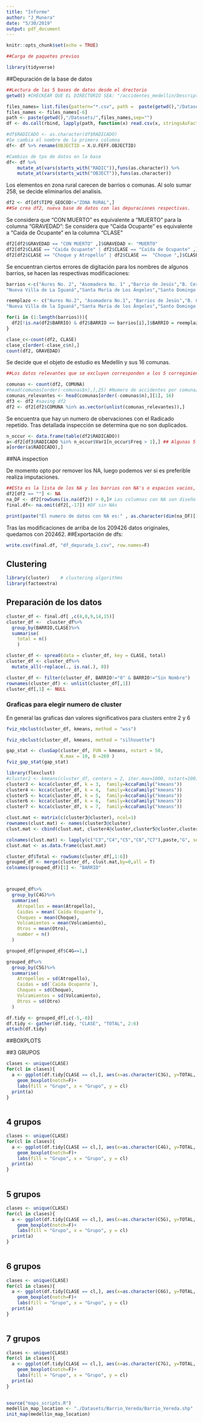 ```yaml
---
title: "Informe"
author: "J_Munera"
date: "5/30/2019"
output: pdf_document
---
```


```r
knitr::opts_chunk$set(echo = TRUE)
```

```r
##Carga de paquetes previos

library(tidyverse)
```

##Depuración de la base de datos
```r
##Lectura de las 5 bases de datos desde el drectorio
getwd() #CHECKEAR QUE EL DIRECTORIO SEA: "/accidentes_medellin/Descriptiva y depuracion"

files_names= list.files(pattern="*.csv", path =  paste(getwd(),"/Datasets",sep=""))
files_names <- files_names[-6]
path <- paste(getwd(),"/Datasets/",files_names,sep="")
df <- do.call(rbind, lapply(path, function(x) read.csv(x, stringsAsFactors = FALSE,encoding = 'UTF-8', ) )) ##se leen y se juntas las 5 bases de datos usando los nombres de los archivos.
```



```r
#df$RADICADO <- as.character(df$RADICADO)
#Se cambia el nombre de la primera columna
df<- df %>% rename(OBJECTID = X.U.FEFF.OBJECTID)

#Cambios de tpo de datos en la base
df<- df %>% 
    mutate_at(vars(starts_with("RADIC")),funs(as.character)) %>%
    mutate_at(vars(starts_with("OBJECT")),funs(as.character))
```


Los elementos en zona rural carecen de barrios o comunas. Al solo sumar 258, se decide eliminarlos del analisis.
```r
df2 <- df[df$TIPO_GEOCOD!="ZONA RURAL",]
##Se crea df2, nueva base de datos con las depuraciones respectivas.
```


Se considera que "CON MUERTO" es equivalente a "MUERTO" para la columna "GRAVEDAD":
Se considera que "Caida Ocupante" es equivalente a "Caida de Ocupante" en la columna "CLASE"
```r

df2[df2$GRAVEDAD == "CON MUERTO" ,]$GRAVEDAD <- "MUERTO"
df2[df2$CLASE == "Caida Ocupante" | df2$CLASE == "Caída de Ocupante" ,]$CLASE <- "Caída Ocupante"
df2[df2$CLASE == "Choque y Atropello" | df2$CLASE ==  "Choque ",]$CLASE = "Choque"
```
Se encuentran ciertos errores de digitación para los nombres de algunos barrios, se hacen las respectivas modificaciones:
```r
barrios <-c("Aures No. 2", "Asomadera No. 1" ,"Barrio de Jesús","B. Cerro  El Volador" ,"Berlin","Bomboná No. 1","Campo Valdés No.2","Manrique Central No.1","Manrique Central No.2","Moscú No.1","Moscú No.2",
"Nueva Villa de La Iguaná","Santa María de Los Ángeles","Santo Domingo Savio No.1","Versalles No.1","Versalles No.2","Villa Liliam")

reemplazo <- c("Aures No.2", "Asomadera No.1", "Barrios de Jesús","B. Cerro El Volador" ,"Berlín","Bomboná No.1","Campo Valdés No. 2","Manrique Central No. 1","Manrique Central No. 2","Moscú No. 1","Moscú No. 2",
"Nueva Villa de la Iguaná","Santa María de los Ángeles","Santo Domingo Savio No. 1","Versalles No. 1","Versalles No. 2","Villa Lilliam")

for(i in (1:length(barrios))){
  df2[!is.na(df2$BARRIO) & df2$BARRIO == barrios[i],]$BARRIO = reemplazo[i]
}
```


```r
clase_c<-count(df2, CLASE)
clase_c[order(-clase_c$n),]
count(df2, GRAVEDAD)
```
Se decide que el objeto de estudio es Medellín y sus 16 comunas.

```r
##Los datos relevantes que se excluyen corresponden a los 5 corregimientos, que definen la zona rural de medellín

comunas <- count(df2, COMUNA) 
#head(comunas[order(-comunas$n),],25) #Numero de accidentes por comuna/corregimiento
comunas_relevantes <- head(comunas[order(-comunas$n),][1], 16) 
df3 <- df2 #saving df2
df2 <- df2[df2$COMUNA %in% as.vector(unlist(comunas_relevantes)),]

```


Se encuentra que hay un numero de obervaciones con el Radicado repetido. Tras detallada inspección se determina que no son duplicados.
```r
n_occur <- data.frame(table(df2$RADICADO))
a<-df2[df3$RADICADO %in% n_occur$Var1[n_occur$Freq > 1],] ## Algunas 5 o 6 tienen los mismos datos. Pero la gran mayoria varian en varias columnas
a[order(a$RADICADO),]
```

##NA inspection

De momento opto por remover los NA, luego podemos ver si es preferible realiza imputaciones.
```r
##ESta es la lista de los NA y los barrios con NA's o espacios vacios, si desea eliminarlos o hacerles imputación más adelante
df2[df2 == ""] <- NA
na_DF <- df2[rowSums(is.na(df2)) > 0,]# Las columnas con NA son diseño (gran mayoria) y clase
final.df<- na.omit(df2[,-17]) #DF sin NAs

print(paste("El numero de datos con NA es:" , as.character(dim(na_DF)[1])))

```

Tras las modificaciones de arriba de los 209426 datos originales, quedamos con 202462.
##Exportación de dfs:
```r

write.csv(final.df, "df_depurada_1.csv", row.names=F)
```



## Clustering

```r
library(cluster)    # clustering algorithms
library(factoextra)
```

## Preparación de los datos
```r

cluster_df <- final.df[ ,c(4,8,9,14,15)]
cluster_df <-  cluster_df%>%
  group_by(BARRIO,CLASE)%>%
  summarise(
    total = n()
    )

cluster_df <- spread(data = cluster_df, key = CLASE, total)
cluster_df <- cluster_df%>%
  mutate_all(~replace(., is.na(.), 0))

cluster_df <- filter(cluster_df, BARRIO!="0" & BARRIO!="Sin Nombre")
rownames(cluster_df) <- unlist(cluster_df[,1])
cluster_df[,1] <- NULL


```


### Graficas para elegir numero de cluster
En general las graficas dan valores significativos para clusters entre 2 y 6
```r
fviz_nbclust(cluster_df, kmeans, method = "wss")
```


```r
fviz_nbclust(cluster_df, kmeans, method = "silhouette")
```

```r
gap_stat <- clusGap(cluster_df, FUN = kmeans, nstart = 50,
                    K.max = 10, B =269 )
fviz_gap_stat(gap_stat)
```

```r
library(flexclust)
#cluster2 <- kmeans(cluster_df, centers = 2, iter.max=1000, nstart=100)
cluster3 <- kcca(cluster_df, k = 3,  family=kccaFamily("kmeans"))
cluster4 <- kcca(cluster_df, k = 4,  family=kccaFamily("kmeans"))
cluster5 <- kcca(cluster_df, k = 5,  family=kccaFamily("kmeans"))
cluster6 <- kcca(cluster_df, k = 6,  family=kccaFamily("kmeans"))
cluster7 <- kcca(cluster_df, k = 7,  family=kccaFamily("kmeans"))

```

```r
clust.mat <- matrix(c(cluster3@cluster), ncol=1)
rownames(clust.mat) <- names(cluster3@cluster)
clust.mat <- cbind(clust.mat, cluster4@cluster,cluster5@cluster,cluster6@cluster, cluster7@cluster)

colnames(clust.mat) <- lapply(c("C3","C4","C5","C6","C7"),paste,"G", sep="")
clust.mat <- as.data.frame(clust.mat)
```


```r
cluster_df$Total <- rowSums(cluster_df[,1:6])
grouped_df <- merge(cluster_df, clust.mat,by=0,all = T)
colnames(grouped_df)[1] <- "BARRIO"



grouped_df%>%
  group_by(C4G)%>%
  summarise(
    Atropellos = mean(Atropello),
    Caidas = mean(`Caída Ocupante`),
    Choques = mean(Choque),
    Volcamientos = mean(Volcamiento),
    Otros = mean(Otro),
    number = n()
  )
```

```r
grouped_df[grouped_df$C4G==1,]
```


```r
grouped_df%>%
  group_by(C5G)%>%
  summarise(
    Atropellos = sd(Atropello),
    Caidas = sd(`Caída Ocupante`),
    Choques = sd(Choque),
    Volcamientos = sd(Volcamiento),
    Otros = sd(Otro)
  )
```


```r
df.tidy <- grouped_df[,c(-5,-8)]
df.tidy <- gather(df.tidy, "CLASE", "TOTAL", 2:6)
attach(df.tidy)
```


##BOXPLOTS



##3 GRUPOS
```r
clases <- unique(CLASE)
for(cl in clases){
  a <- ggplot(df.tidy[CLASE == cl,], aes(x=as.character(C3G), y=TOTAL, fill = as.character(C3G)))+
    geom_boxplot(notch=F)+
    labs(fill = "Grupo", x = "Grupo", y = cl)
  print(a)
}
  
```
## 4 grupos
```r
clases <- unique(CLASE)
for(cl in clases){
  a <- ggplot(df.tidy[CLASE == cl,], aes(x=as.character(C4G), y=TOTAL, fill = as.character(C4G)))+
    geom_boxplot(notch=F)+
    labs(fill = "Grupo", x = "Grupo", y = cl)
  print(a)
}
  
```

## 5 grupos
```r
clases <- unique(CLASE)
for(cl in clases){
  a <- ggplot(df.tidy[CLASE == cl,], aes(x=as.character(C5G), y=TOTAL, fill = as.character(C5G)))+
    geom_boxplot(notch=F)+
    labs(fill = "Grupo", x = "Grupo", y = cl)
  print(a)
}
  
```


## 6 grupos
```r
clases <- unique(CLASE)
for(cl in clases){
  a <- ggplot(df.tidy[CLASE == cl,], aes(x=as.character(C6G), y=TOTAL, fill = as.character(C6G)))+
    geom_boxplot(notch=F)+
    labs(fill = "Grupo", x = "Grupo", y = cl)
  print(a)
}
  
```

## 7 grupos
```r
clases <- unique(CLASE)
for(cl in clases){
  a <- ggplot(df.tidy[CLASE == cl,], aes(x=as.character(C7G), y=TOTAL, fill = as.character(C7G)))+
    geom_boxplot(notch=F)+
    labs(fill = "Grupo", x = "Grupo", y = cl)
  print(a)
}
  
```
```r
source("maps_scripts.R")
medellin_map_location <- "./Datasets/Barrio_Vereda/Barrio_Vereda.shp"
init_map(medellin_map_location)
```

